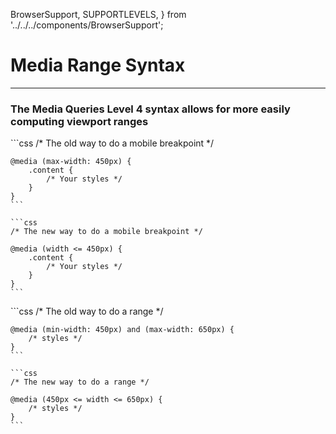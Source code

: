   BrowserSupport,
  SUPPORTLEVELS,
} from '../../../components/BrowserSupport';

# <FontAwesomeIcon icon={faBadgeCheck} color="green" /> Media Range Syntax

---

### The Media Queries Level 4 syntax allows for more easily computing viewport ranges

<Columns count={2}>
    ```css
    /* The old way to do a mobile breakpoint */

    @media (max-width: 450px) {
        .content {
            /* Your styles */
        }
    }
    ```

    ```css
    /* The new way to do a mobile breakpoint */

    @media (width <= 450px) {
        .content {
            /* Your styles */
        }
    }
    ```

</Columns>

<Columns count={2}>
    ```css
    /* The old way to do a range */

    @media (min-width: 450px) and (max-width: 650px) {
        /* styles */
    }
    ```

    ```css
    /* The new way to do a range */

    @media (450px <= width <= 650px) {
        /* styles */
    }
    ```

</Columns>

<BrowserSupport
  chrome={SUPPORTLEVELS.FULL}
  firefox={SUPPORTLEVELS.FULL}
  safari={SUPPORTLEVELS.FULL}
  edge={SUPPORTLEVELS.FULL}
  ie={SUPPORTLEVELS.NONE}
/>
